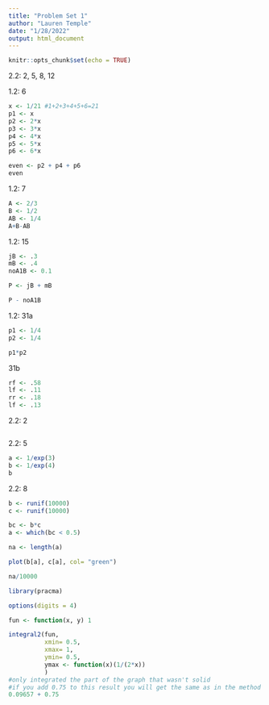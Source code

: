 ```yaml
---
title: "Problem Set 1"
author: "Lauren Temple"
date: "1/28/2022"
output: html_document
---
```


```r
knitr::opts_chunk$set(echo = TRUE)
```

2.2: 2, 5, 8, 12

1.2: 6
```r
x <- 1/21 #1+2+3+4+5+6=21
p1 <- x
p2 <- 2*x
p3 <- 3*x
p4 <- 4*x
p5 <- 5*x
p6 <- 6*x

even <- p2 + p4 + p6
even
```

1.2: 7
```r
A <- 2/3
B <- 1/2
AB <- 1/4
A+B-AB
```

1.2: 15
```r
jB <- .3
mB <- .4
noA1B <- 0.1

P <- jB + mB

P - noA1B
```

1.2: 31a
```r
p1 <- 1/4
p2 <- 1/4

p1*p2
```

31b
```r
rf <- .58
lf <- .11
rr <- .18
lf <- .13

```

2.2: 2
```r

```


2.2: 5
```r
a <- 1/exp(3)
b <- 1/exp(4)
b
```

2.2: 8
```r
b <- runif(10000)
c <- runif(10000)

bc <- b*c
a <- which(bc < 0.5)

na <- length(a)

plot(b[a], c[a], col= "green")

na/10000

```
```r
library(pracma)

options(digits = 4)

fun <- function(x, y) 1

integral2(fun,
          xmin= 0.5,
          xmax= 1,
          ymin= 0.5,
          ymax <- function(x)(1/(2*x))
          )
#only integrated the part of the graph that wasn't solid
#if you add 0.75 to this result you will get the same as in the method above
0.09657 + 0.75
```


